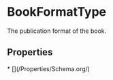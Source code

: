   
# BookFormatType

The publication format of the book.

## Properties

<Grid>
* [](/Properties/Schema.org/)
</Grid>

